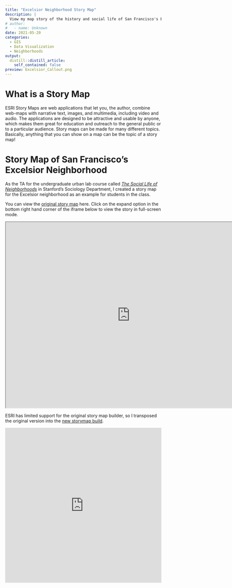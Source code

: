 ```yaml
---
title: "Excelsior Neighborhood Story Map"
description: |
  View my map story of the history and social life of San Francisco's Excelsior neighborhood.
# author:
#   - name: Unknown
date: 2021-05-20
categories: 
  - GIS
  - Data Visualization
  - Neighborhoods
output:
  distill::distill_article:
    self_contained: false
preview: Excelsior_Callout.png
---
```


# What is a Story Map

ESRI Story Maps are web applications that let you, the author, combine web-maps with narrative text, images, and multimedia, including video and audio. The applications are designed to be attractive and usable by anyone, which makes them great for education and outreach to the general public or to a particular audience. Story maps can be made for many different topics. Basically, anything that you can show on a map can be the topic of a story map!

# Story Map of San Francisco's Excelsior Neighborhood

As the TA for the undergraduate urban lab course called [*The Social Life of Neighborhoods*](https://bookdown.org/fis/social-life-of-neighborhoods/) in Stanford's Sociology Department, I created a story map for the Excelsior neighborhood as an example for students in the class. 

You can view the [original story map](https://arcg.is/1Xj0v4) here. Click on the expand option in the bottom right hand corner of the iframe below to view the story in full-screen mode.

<iframe width="800px" height="600px" src="https://stanford.maps.arcgis.com/apps/MapJournal/index.html?appid=64c1e53d0ad3424f899049f619658869"></iframe>


ESRI has limited support for the original story map builder, so I transposed the original version into the [new storymap build](https://storymaps.arcgis.com/stories/e1c4ee27db744b1ebf4de0f4fbd6e304).

<iframe src="https://storymaps.arcgis.com/stories/e1c4ee27db744b1ebf4de0f4fbd6e304" width="100%" height="500px" frameborder="0" allowfullscreen allow="geolocation"></iframe>


